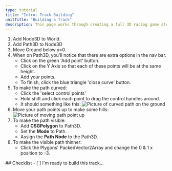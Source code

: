 ```yaml
---
type: tutorial
title: "Intro: Track Building"
unitTitle: "Building a Track"
description: This page works through creating a full 3D racing game step-by-step
---
```



1. Add Node3D to World.
2. Add Path3D to Node3D
3. Move Ground below y=0.
4. When on Path3D, you'll notice that there are extra options in the nav bar.
    - Click on the green 'Add point' button.
    - Click on the Y Axis so that each of these points will be at the same height.
    - Add your points.
    - To finish, click the blue triangle 'close curve' button.
5. To make the path curved:
    - Click the 'select control points'
    - Hold shift and click each point to drag the control handles around.
    - It should something like this:
        ![Picture of curved path on the ground](/src/assets/godot/3DRacing/curvedPath3D.png)
6. Move your path points up to make some hills:
    ![Picture of moving path point up](/src/assets/godot/3DRacing/editingPathPointHeights.png)
7. To make the path visible:
    - Add **CSGPolygon** to Path3D.
    - Set the **Mode** to Path.
    - Assign the **Path Node** to the Path3D.
8. To make the visible path thinner:
    - Click the Plygons' PackedVector2Array and change the 0 & 1 x position to -3.
    


<Box>
## Checklist
<Checklist>
- [ ] I'm ready to build this track...
</Checklist>
</Box>